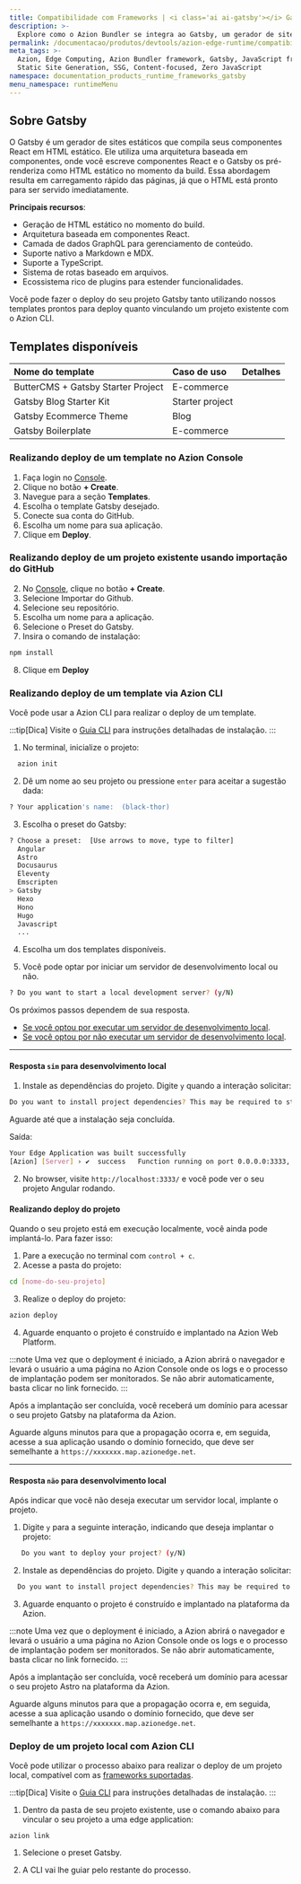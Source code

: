 ```yaml
---
title: Compatibilidade com Frameworks | <i class='ai ai-gatsby'></i> Gatsby 
description: >-
  Explore como o Azion Bundler se integra ao Gatsby, um gerador de sites estáticos que compila seus componentes React em HTML estático.
permalink: /documentacao/produtos/devtools/azion-edge-runtime/compatibilidade-frameworks/gatsby/
meta_tags: >-
  Azion, Edge Computing, Azion Bundler framework, Gatsby, JavaScript frameworks,
  Static Site Generation, SSG, Content-focused, Zero JavaScript
namespace: documentation_products_runtime_frameworks_gatsby
menu_namespace: runtimeMenu
---
```



## Sobre Gatsby

O Gatsby é um gerador de sites estáticos que compila seus componentes React em HTML estático. Ele utiliza uma arquitetura baseada em componentes, onde você escreve componentes React e o Gatsby os pré-renderiza como HTML estático no momento da build. Essa abordagem resulta em carregamento rápido das páginas, já que o HTML está pronto para ser servido imediatamente.

**Principais recursos**:

- Geração de HTML estático no momento do build.
- Arquitetura baseada em componentes React.
- Camada de dados GraphQL para gerenciamento de conteúdo.
- Suporte nativo a Markdown e MDX.
- Suporte a TypeScript.
- Sistema de rotas baseado em arquivos.
- Ecossistema rico de plugins para estender funcionalidades.

Você pode fazer o deploy do seu projeto Gatsby tanto utilizando nossos templates prontos para deploy quanto vinculando um projeto existente com o Azion CLI.

## Templates disponíveis

| Nome do template | Caso de uso | Detalhes |
|:-------------|:---------|:-----|
| ButterCMS + Gatsby Starter Project | E-commerce | <LinkButton link="/pt-br/documentacao/produtos/templates/gatsby-butter-starter/" label="Mais detalhes" severity="secondary" /> |
| Gatsby Blog Starter Kit| Starter project | <LinkButton link="/pt-br/documentacao/produtos/templates/gatsby-blog/" label="Mais detalhes" severity="secondary" /> |
| Gatsby Ecommerce Theme | Blog | <LinkButton link="/pt-br/documentacao/produtos/templates/gatsby-ecommerce/" label="Mais detalhes" severity="secondary" /> |
| Gatsby Boilerplate| E-commerce | <LinkButton link="/pt-br/documentacao/produtos/templates/gatsby-boilerplate/" label="Mais detalhes" severity="secondary" /> |

### Realizando deploy de um template no Azion Console

1. Faça login no [Console](https://console.azion.com).
2. Clique no botão **\+ Create**.
3. Navegue para a seção **Templates**.
4. Escolha o template Gatsby desejado.
5. Conecte sua conta do GitHub.
6. Escolha um nome para sua aplicação.
7. Clique em **Deploy**.

### Realizando deploy de um projeto existente usando importação do GitHub

2. No [Console](https://console.azion.com), clique no botão **\+ Create**.  
3. Selecione Importar do Github.  
4. Selecione seu repositório.  
5. Escolha um nome para a aplicação.
6. Selecione o Preset do Gatsby.
7. Insira o comando de instalação:

```sh
npm install
```
8. Clique em **Deploy**

### Realizando deploy de um template via Azion CLI

Você pode usar a Azion CLI para realizar o deploy de um template.

:::tip[Dica]
Visite o [Guia CLI](/pt-br/documentacao/produtos/azion-cli/visao-geral/#instalar-a-azion-cli) para instruções detalhadas de instalação.
:::

1. No terminal, inicialize o projeto:

```sh 
  azion init
```

2. Dê um nome ao seu projeto ou pressione `enter` para aceitar a sugestão dada:

```sh 
? Your application's name:  (black-thor) 
```

3. Escolha o preset do Gatsby: 

```sh 
? Choose a preset:  [Use arrows to move, type to filter]
  Angular 
  Astro 
  Docusaurus
  Eleventy
  Emscripten
> Gatsby
  Hexo
  Hono
  Hugo
  Javascript
  ...
```

4. Escolha um dos templates disponíveis.

5. Você pode optar por iniciar um servidor de desenvolvimento local ou não.

```sh 
? Do you want to start a local development server? (y/N) 
```

Os próximos passos dependem de sua resposta.

- [Se você optou por executar um servidor de desenvolvimento local](#resposta-sim-para-desenvolvimento-local).
- [Se você optou por não executar um servidor de desenvolvimento local](#resposta-nao-para-desenvolvimento-local).

---

#### Resposta `sim` para desenvolvimento local

1. Instale as dependências do projeto. Digite `y` quando a interação solicitar:

```sh 
Do you want to install project dependencies? This may be required to start local development server (y/N)
```

Aguarde até que a instalação seja concluída.

Saída:

```sh
Your Edge Application was built successfully
[Azion] [Server] › ✔  success   Function running on port 0.0.0.0:3333, url: http://localhost:3333
```

2. No browser, visite  `http://localhost:3333/` e você pode ver o seu projeto Angular rodando.

#### Realizando deploy do projeto

Quando o seu projeto está em execução localmente, você ainda pode implantá-lo. Para fazer isso:

1. Pare a execução no terminal com `control + c`. 
2. Acesse a pasta do projeto:

```sh
cd [nome-do-seu-projeto] 
```

3. Realize o deploy do projeto: 

```sh
azion deploy
```

4. Aguarde enquanto o projeto é construído e implantado na Azion Web Platform.

:::note 
Uma vez que o deployment é iniciado, a Azion abrirá o navegador e levará o usuário a uma página no Azion Console onde os logs e o processo de implantação podem ser monitorados. Se não abrir automaticamente, basta clicar no link fornecido.
::: 

Após a implantação ser concluída, você receberá um domínio para acessar o seu projeto Gatsby na plataforma da Azion.

Aguarde alguns minutos para que a propagação ocorra e, em seguida, acesse a sua aplicação usando o domínio fornecido, que deve ser semelhante a `https://xxxxxxx.map.azionedge.net`.

---

#### Resposta `não` para desenvolvimento local

Após indicar que você não deseja executar um servidor local, implante o projeto.

1. Digite `y` para a seguinte interação, indicando que deseja implantar o projeto:


```sh
   Do you want to deploy your project? (y/N) 
```

2. Instale as dependências do projeto. Digite `y` quando a interação solicitar:

```sh 
  Do you want to install project dependencies? This may be required to deploy your project (y/N)
```

3. Aguarde enquanto o projeto é construído e implantado na plataforma da Azion.

:::note 
Uma vez que o deployment é iniciado, a Azion abrirá o navegador e levará o usuário a uma página no Azion Console onde os logs e o processo de implantação podem ser monitorados. Se não abrir automaticamente, basta clicar no link fornecido.
::: 

Após a implantação ser concluída, você receberá um domínio para acessar o seu projeto Astro na plataforma da Azion.

Aguarde alguns minutos para que a propagação ocorra e, em seguida, acesse a sua aplicação usando o domínio fornecido, que deve ser semelhante a `https://xxxxxxx.map.azionedge.net`.

### Deploy de um projeto local com Azion CLI

Você pode utilizar o processo abaixo para realizar o deploy de um projeto local, compatível com as [frameworks suportadas](/pt-br/documentacao/produtos/devtools/azion-edge-runtime/compatibilidade-frameworks/).

:::tip[Dica]
Visite o [Guia CLI](/pt-br/documentacao/produtos/azion-cli/visao-geral/#instalar-a-azion-cli) para instruções detalhadas de instalação.
:::

1. Dentro da pasta de seu projeto existente, use o comando abaixo para vincular o seu projeto a uma edge application:

```shell
azion link
```

1. Selecione o preset Gatsby.

2. A CLI vai lhe guiar pelo restante do processo.

